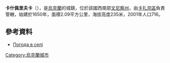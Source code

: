 {{coord|49|51|41|N|28|53|32|E|scale:30000|display=title}}

'''卡什佩里夫卡'''（{{lang-uk|Кашперівка}}），是[[烏克蘭|烏克蘭]]的城鎮，位於該國西南部[[文尼察州|文尼察州]]，由[[卡扎京區|卡扎京區]]負責管轄，始建於1650年，面積2.09平方公里，海拔高度235米，2001年人口716。

==參考資料==
* [http://weather.in.ua/ua/vinnickaja/10341 Погода в селі ] {{Wayback|url=http://weather.in.ua/ua/vinnickaja/10341 |date=20111220083821 }}

{{Ukraine-geo-stub}}
[[Category:烏克蘭城市|Category:烏克蘭城市]]